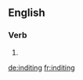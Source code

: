 ==English==

===Verb===
{{head|en|present participle}}

# {{present participle of|indite|lang=en}}

[[de:inditing]]
[[fr:inditing]]